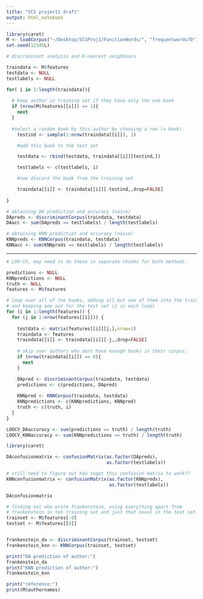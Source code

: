 ```yaml
---
title: "SCS project1 draft"
output: html_notebook
---
```


```r
library(caret)
M <- loadCorpus("~/Desktop/SCSProj1/FunctionWords/", "frequentwords70")
set.seed(12345L)
```

```r
# discriminant analysis and K-nearest neighbours

traindata <- M$features
testdata <- NULL
testlabels <- NULL

for( i in 1:length(traindata)){
  
  # keep author in training set if they have only the one book
  if (nrow(M$features[[i]]) <= 1){  
    next
  }
  
  #select a random book by this author by choosing a row (= book)
    testind <- sample(1:nrow(traindata[[i]]), 1)

    #add this book to the test set

    testdata <- rbind(testdata, traindata[[i]][testind,])

    testlabels <- c(testlabels, i)

    #now discard the book from the training set

    traindata[[i]] <- traindata[[i]][-testind,,drop=FALSE]
    
}

# obtaining DA prediction and accuracy (naive)
DApreds <- discriminantCorpus(traindata, testdata)
DAacc <- sum(DApreds == testlabels) / length(testlabels)

# obtaining KNN prediction and accuracy (naive)
KNNpreds <- KNNCorpus(traindata, testdata)
KNNacc <- sum(KNNpreds == testlabels) / length(testlabels)


```
---
```r
# LOO-CV, may need to do these in separate chunks for both methods.

predictions <- NULL
KNNpredictions <- NULL
truth <- NULL
features <- M$features

# loop over all of the books, adding all but one of them into the training set
# and keeping one out for the test set (j in each loop)
for (i in 1:length(features)) {
  for (j in 1:nrow(features[[i]])) {
    
    testdata <- matrix(features[[i]][j,],nrow=1)
    traindata <- features
    traindata[[i]] <- traindata[[i]][-j,,drop=FALSE]
    
    # skip over authors who dont have enough books in their corpus. 
    if (nrow(traindata[[i]]) == 0){
      next
    }

    DApred <- discriminantCorpus(traindata, testdata)
    predictions <- c(predictions, DApred)
    
    KNNpred <- KNNCorpus(traindata, testdata)
    KNNpredictions <- c(KNNpredictions, KNNpred)
    truth <- c(truth, i)
  }
}

LOOCV_DAaccuracy <- sum(predictions == truth) / length(truth)
LOOCV_KNNaccuracy <- sum(KNNpredictions == truth) / length(truth)
```

```r
library(caret)

DAconfusionmatrix <- confusionMatrix(as.factor(DApreds), 
                                     as.factor(testlabels))

# still need to figure out how toget this confusion matrix to work??
KNNconfusionmatrix <- confusionMatrix(as.factor(KNNpreds),
                                      as.factor(testlabels))

DAconfusionmatrix
```

```r
# finding out who wrote frankenstein, using everything apart from 
# frankenstein in teh training set and just that novel in the test set.
trainset <- M$features[-9]
testset <- M$features[[9]]


frankenstein_da <- discriminantCorpus(trainset, testset)
frankenstein_knn <- KNNCorpus(trainset, testset)

print("DA prediction of author:")
frankenstein_da
print("KNN prediction of author:")
frankenstein_knn

print("reference:")
print(M$authornames)
```
